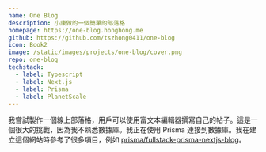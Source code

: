 ```yaml
---
name: One Blog
description: 小康做的一個簡單的部落格
homepage: https://one-blog.honghong.me
github: https://github.com/tszhong0411/one-blog
icon: Book2
image: /static/images/projects/one-blog/cover.png
repo: one-blog
techstack:
  - label: Typescript
  - label: Next.js
  - label: Prisma
  - label: PlanetScale
---
```


我嘗試製作一個線上部落格，用戶可以使用富文本編輯器撰寫自己的帖子。這是一個很大的挑戰，因為我不熟悉數據庫。我正在使用 Prisma 連接到數據庫。我在建立這個網站時參考了很多項目，例如 [prisma/fullstack-prisma-nextjs-blog](https://github.com/prisma/fullstack-prisma-nextjs-blog)。
